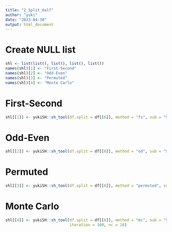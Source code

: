 ```yaml
---
title: "2_Split_Half"
author: "yuki"
date: "2023-04-30"
output: html_document
---
```

# Create NULL list
```r
shl <- list(list(), list(), list(), list())
names(shl)[1] <- "First-Second"
names(shl)[2] <- "Odd-Even"
names(shl)[3] <- "Permuted"
names(shl)[4] <- "Monte Carlo"
```

# First-Second
```r
shl[[1]] <- yukiSH::sh_tool(df.split = df[[6]], method = "fs", sub = "Subject", var1 = "Matching", var2 = "Identity", var3 = "Session")
```
# Odd-Even
```r
shl[[2]] <- yukiSH::sh_tool(df.split = df[[6]], method = "od", sub = "Subject", var1 = "Matching", var2 = "Identity", var3 = "Session")
```
# Permuted
```r
shl[[3]] <- yukiSH::sh_tool(df.split = df[[6]], method = "permuted", sub = "Subject", var1 = "Matching", var2 = "Identity", var3 = "Session")
```
# Monte Carlo
```r
shl[[4]] <- yukiSH::sh_tool(df.split = df[[6]], method = "mc", sub = "Subject", var1 = "Matching", var2 = "Identity", var3 = "Session",
                            iteration = 100, nc = 16)
```
